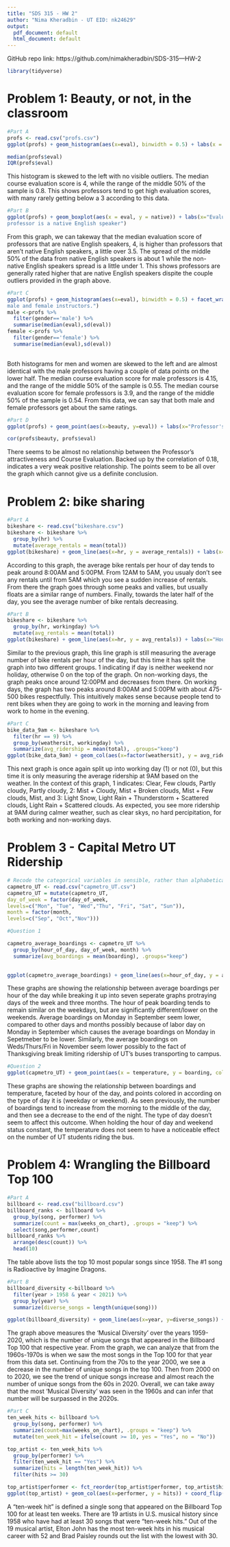 ```yaml
---
title: "SDS 315 - HW 2"
author: "Nima Kheradbin - UT EID: nk24629"
output:
  pdf_document: default
  html_document: default
---
```

GitHub repo link: https://github.com/nimakheradbin/SDS-315---HW-2


```r
library(tidyverse)
```
# Problem 1: Beauty, or not, in the classroom
```r
#Part A
profs <- read.csv("profs.csv")
ggplot(profs) + geom_histogram(aes(x=eval), binwidth = 0.5) + labs(x = "Course Evaluation Scores", y= "Number of Professors", title=,"Distribution of course evaluation scores")

```

```r
median(profs$eval)
IQR(profs$eval)
```

This histogram is skewed to the left with no visible outliers. The median course evaluation score is 4, while the range of the middle 50% of the sample is 0.8. This shows professors tend to get high evaluation scores, with many rarely getting below a 3 according to this data.


```r
#Part B
ggplot(profs) + geom_boxplot(aes(x = eval, y = native)) + labs(x="Evaluation Score (1-5)", y = "Professor is or is not Native American Speaker", title = "Distribution of course evaluation scores by whether or not the
professor is a native English speaker")
```
From this graph, we can takeway that the median evaluation score of professors that are native English speakers, 4, is higher than professors that aren't native English speakers, a little over 3.5. The spread of the middle 50% of the data from native English speakers is about 1 while the non-native English speakers spread is a little under 1. This shows professors are generally rated higher that are native English speakers dispite the couple outliers provided in the graph above.


```r
#Part C
ggplot(profs) + geom_histogram(aes(x=eval), binwidth = 0.5) + facet_wrap(~gender, nrow=2) + labs(x= "Course Evaluation Scores", y= "Number of Professors", title = "Distribution of course evaluation scores for
male and female instructors.")
male <-profs %>% 
  filter(gender=='male') %>% 
  summarise(median(eval),sd(eval))
female <-profs %>% 
  filter(gender=='female') %>% 
  summarise(median(eval),sd(eval))
  

```

Both histograms for men and women are skewed to the left and are almost identical with the male professors having a couple of data points on the lower half. The median course evaluation score for male professors is 4.15, and the range of the middle 50% of the sample is 0.55. The median course evaluation score for female professors is 3.9, and the range of the middle 50% of the sample is 0.54. From this data, we can say that both male and female professors get about the same ratings.


```r
#Part D
ggplot(profs) + geom_point(aes(x=beauty, y=eval)) + labs(x="Professor's physical attractiveness", y="Professor Course Evaluation Score", title="Scatterplot of Professor's physical attractiveness vs. Professor's Course Evaluation Score")
```
```r
cor(profs$beauty, profs$eval)
```
There seems to be almost no relationship between the Professor's attractiveness and Course Evaluation. Backed up by the correlation of 0.18, indicates a very weak positive relationship. The points seem to be all over the graph which cannot give us a definite conclusion. 


# Problem 2: bike sharing
```r
#Part A
bikeshare <- read.csv("bikeshare.csv")
bikeshare <- bikeshare %>%
  group_by(hr) %>%
  mutate(average_rentals = mean(total))
ggplot(bikeshare) + geom_line(aes(x=hr, y = average_rentals)) + labs(x="Hour of the Day", y= "Average Number of Bike Rentals", title="Average number of Bike Rental per Hour of the Day")
```
According to this graph, the average bike rentals per hour of day tends to peak around 8:00AM and 5:00PM. From 12AM to 5AM, you usualy don't see any rentals until from 5AM which you see a sudden increase of rentals. From there the graph goes through some peaks and vallies, but usually floats are a similar range of numbers. Finally, towards the later half of the day, you see the average number of bike rentals decreasing. 

```r
#Part B
bikeshare <- bikeshare %>%
  group_by(hr, workingday) %>%
  mutate(avg_rentals = mean(total))
ggplot(bikeshare) + geom_line(aes(x=hr, y = avg_rentals)) + labs(x="Hour of the Day", y= "Average Number of Bike Rentals", title="Average number of Bike Rental per Hour of the Day") + facet_wrap(~workingday)
```
Similar to the previous graph, this line graph is still measuring the average number of bike rentals per hour of the day, but this time it has split the graph into two different groups. 1 indicating if day is neither weekend nor holiday, otherwise 0 on the top of the graph. On non-working days, the graph peaks once around 12:00PM and decreases from there. On working days, the graph has two peaks around 8:00AM and 5:00PM with about 475-500 bikes respectfully. This intuitively makes sense because people tend to rent bikes when they are going to work in the morning and leaving from work to home in the evening. 


```r
#Part C
bike_data_9am <- bikeshare %>%
  filter(hr == 9) %>%
  group_by(weathersit, workingday) %>%
  summarize(avg_ridership = mean(total), .groups="keep")
ggplot(bike_data_9am) + geom_col(aes(x=factor(weathersit), y = avg_ridership)) + labs(x="Hour of the Day", y="Average Number of Bike Rentals", title = "Average Ridership during the 9AM Hour") + facet_wrap(~workingday)


```
This next graph is once again split up into working day (1) or not (0), but this time it is only measuring the average ridership at 9AM based on the weather. In the context of this graph, 1 indicates: Clear, Few clouds, Partly cloudy, Partly cloudy, 2: Mist + Cloudy, Mist + Broken clouds, Mist + Few clouds, Mist, and 3: Light Snow, Light Rain + Thunderstorm + Scattered clouds, Light Rain + Scattered clouds. As expected, you see more ridership at 9AM during calmer weather, such as clear skys, no hard percipitation, for both working and non-working days.


# Problem 3 - Capital Metro UT Ridership
```r
# Recode the categorical variables in sensible, rather than alphabetical, order
capmetro_UT <- read.csv("capmetro_UT.csv")
capmetro_UT = mutate(capmetro_UT,
day_of_week = factor(day_of_week,
levels=c("Mon", "Tue", "Wed","Thu", "Fri", "Sat", "Sun")),
month = factor(month,
levels=c("Sep", "Oct","Nov")))
```

```r
#Question 1

capmetro_average_boardings <- capmetro_UT %>%
  group_by(hour_of_day, day_of_week, month) %>%
  summarize(avg_boardings = mean(boarding), .groups="keep")

  
ggplot(capmetro_average_boardings) + geom_line(aes(x=hour_of_day, y = avg_boardings, color = month)) + labs(x="Hour of the Day", y="Average Boardings", title="Average boardings by hour of the day, day of week, and month.") + facet_wrap(~day_of_week) 
```
These graphs are showing the relationship between average boardings per hour of the day while breaking it up into seven seperate graphs protraying days of the week and three months. The hour of peak boarding tends to remain similar on the weekdays, but are significantly different/lower on the weekends. Average boardings on Monday in September seem lower, compared to other days and months possibly because of labor day on Monday in September which causes the average boardings on Monday in Sepetmeber to be lower. Similarly, the average boardings on Weds/Thurs/Fri in November seem lower possibly to the fact of Thanksgiving break limiting ridership of UT's buses transporting to campus.


```r
#Question 2
ggplot(capmetro_UT) + geom_point(aes(x = temperature, y = boarding, color = weekend )) + labs(x="Temperature", y="Boardings", title="Scatter plot of temperature vs boardings") + facet_wrap(~hour_of_day)
```
These graphs are showing the relationship between boardings and temperature, faceted by hour of the day, and points colored in according on the type of day it is (weekday or weekend). As seen previously, the number of boardings tend to increase from the morning to the middle of the day, and then see a decrease to the end of the night. The type of day doesn't seem to affect this outcome. When holding the hour of day and weekend status constant, the temperature does not seem to have a noticeable effect on the number of UT students riding the bus.   


# Problem 4: Wrangling the Billboard Top 100
```r
#Part A
billboard <- read.csv("billboard.csv")
billboard_ranks <- billboard %>% 
  group_by(song, performer) %>% 
  summarize(count = max(weeks_on_chart), .groups = "keep") %>% 
  select(song,performer,count) 
billboard_ranks %>% 
  arrange(desc(count)) %>% 
  head(10)
```
The table above lists the top 10 most popular songs since 1958. The #1 song is Radioactive by Imagine Dragons.


```r
#Part B
billboard_diversity <-billboard %>% 
  filter(year > 1958 & year < 2021) %>% 
  group_by(year) %>% 
  summarize(diverse_songs = length(unique(song)))

ggplot(billboard_diversity) + geom_line(aes(x=year, y=diverse_songs)) + labs(x= "Year", y="Number of Unique Songs", title="Measure of Musical Diversity over the years")
```
The graph above measures the 'Musical Diversity' over the years 1959-2020, which is the number of unique songs that appeared in the Billboard Top 100 that respective year. From the graph, we can analyze that from the 1960s-1970s is when we saw the most songs in the Top 100 for that year from this data set. Continuing from the 70s to the year 2000, we see a decrease in the number of unique songs in the top 100. Then from 2000 on to 2020, we see the trend of unique songs increase and almost reach the number of unique songs from the 60s in 2020. Overall, we can take away that the most 'Musical Diversity' was seen in the 1960s and can infer that number will be surpassed in the 2020s. 



```r
#Part C
ten_week_hits <- billboard %>% 
  group_by(song, performer) %>% 
  summarize(count=max(weeks_on_chart), .groups = "keep") %>% 
  mutate(ten_week_hit = ifelse(count >= 10, yes = "Yes", no = "No"))

top_artist <- ten_week_hits %>% 
  group_by(performer) %>% 
  filter(ten_week_hit == "Yes") %>% 
  summarize(hits = length(ten_week_hit)) %>% 
  filter(hits >= 30)

top_artist$performer <- fct_reorder(top_artist$performer, top_artist$hits)
ggplot(top_artist) + geom_col(aes(x=performer, y = hits)) + coord_flip() + labs(x="Artist", y="Number of songs that were ten-week hits", title="Artist and number of ten-week hits they each have")

```

A "ten-week hit" is defined a single song that appeared on the Billboard Top 100 for at least ten weeks. There are 19 artists in U.S. musical history since 1958 who have had at least 30 songs that were "ten-week hits." Out of the 19 musical artist, Elton John has the most ten-week hits in his musical career with 52 and Brad Paisley rounds out the list with the lowest with 30. 